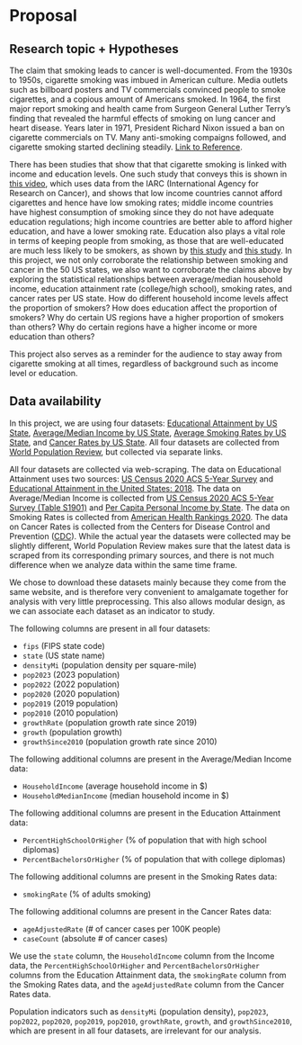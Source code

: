 # Proposal

## Research topic + Hypotheses

The claim that smoking leads to cancer is well-documented. From the 1930s to 1950s, cigarette smoking was imbued in American culture. Media outlets such as billboard posters and TV commercials convinced people to smoke cigarettes, and a copious amount of Americans smoked. In 1964, the first major report smoking and health came from Surgeon General Luther Terry's finding that revealed the harmful effects of smoking on lung cancer and heart disease. Years later in 1971, President Richard Nixon issued a ban on cigarette commercials on TV. Many anti-smoking compaigns followed, and cigarette smoking started declining steadily. [Link to Reference](https://nap.nationalacademies.org/read/11795/chapter/4). 

There has been studies that show that that cigarette smoking is linked with income and education levels. One such study that conveys this is shown in [this video](https://www.youtube.com/watch?v=QBht72_PA-4), which uses data from the IARC (International Agency for Research on Cancer), and shows that low income countries cannot afford cigarettes and hence have low smoking rates; middle income countries have highest consumption of smoking since they do not have adequate education regulations; high income countries are better able to afford higher education, and have a lower smoking rate. Education also plays a vital role in terms of keeping people from smoking, as those that are well-educated are much less likely to be smokers, as shown by [this study](https://truthinitiative.org/research-resources/targeted-communities/economics-tobacco-what-education-and-income-tell-us-about) and [this study](https://journals.lww.com/oncology-times/fulltext/2014/06250/cdc_data__cigarette_smoking_by_education_level_and.26.aspx). 
In this project, we not only corroborate the relationship between smoking and cancer in the 50 US states, we also want to corroborate the claims above by exploring the statistical relationships between average/median household income, education attainment rate (college/high school), smoking rates, and cancer rates per US state. How do different household income levels affect the proportion of smokers? How does education affect the proportion of smokers? Why do certain US regions have a higher proportion of smokers than others? Why do certain regions have a higher income or more education than others? 

This project also serves as a reminder for the audience to stay away from cigarette smoking at all times, regardless of background such as income level or education. 

## Data availability

In this project, we are using four datasets: [Educational Attainment by US State](https://worldpopulationreview.com/state-rankings/educational-attainment-by-state),  [Average/Median Income by US State](https://worldpopulationreview.com/state-rankings/average-income-by-state ), [Average Smoking Rates by US State](https://worldpopulationreview.com/state-rankings/smoking-rates-by-state ), and [Cancer Rates by US State](https://worldpopulationreview.com/state-rankings/cancer-rates-by-state ). All four datasets are collected from [World Population Review](https://worldpopulationreview.com/), but collected via separate links. 

All four datasets are collected via web-scraping. The data on Educational Attainment uses two sources: [US Census 2020 ACS 5-Year Survey](https://data.census.gov/table?tid=ACSST5Y2020.S1501&g=0100000US$0400000) and [Educational Attainment in the United States: 2018](https://www.census.gov/data/tables/2018/demo/education-attainment/cps-detailed-tables.html). The data on Average/Median Income is collected from [US Census 2020 ACS 5-Year Survey (Table S1901)](https://data.census.gov/table?tid=ACSST5Y2020.S1901&g=0100000US$0400000) and [Per Capita Personal Income by State](https://apps.bea.gov/iTable/?reqid=70&step=1&acrdn=2). The data on Smoking Rates is collected from [American Health Rankings 2020](https://www.americashealthrankings.org/explore/annual). The data on Cancer Rates is collected from the Centers for Disease Control and Prevention ([CDC](https://gis.cdc.gov/Cancer/USCS/DataViz.html)). While the actual year the datasets were collected may be slightly different, World Population Review makes sure that the latest data is scraped from its corresponding primary sources, and there is not much difference when we analyze data within the same time frame.

We chose to download these datasets mainly because they come from the same website, and is therefore very convenient to amalgamate together for analysis with very little preprocessing. This also allows modular design, as we can associate each dataset as an indicator to study. 

The following columns are present in all four datasets:

* `fips` (FIPS state code)
* `state` (US state name)
* `densityMi` (population density per square-mile)
* `pop2023` (2023 population)
* `pop2022` (2022 population)
* `pop2020` (2020 population)
* `pop2019` (2019 population)
* `pop2010` (2010 population)
* `growthRate` (population growth rate since 2019)
* `growth` (population growth)
* `growthSince2010` (population growth rate since 2010)

The following additional columns are present in the Average/Median Income data:

*  `HouseholdIncome` (average household income in $)
*  `HouseholdMedianIncome` (median household income in $)

The following additional columns are present in the Education Attainment data:

*  `PercentHighSchoolOrHigher` (% of population that with high school diplomas)
*  `PercentBachelorsOrHigher` (% of population that with college diplomas)

The following additional columns are present in the Smoking Rates data:

*  `smokingRate` (% of adults smoking)

The following additional columns are present in the Cancer Rates data:

*  `ageAdjustedRate` (# of cancer cases per 100K people)
*  `caseCount` (absolute # of cancer cases)

We use the `state` column, the `HouseholdIncome` column from the Income data, the `PercentHighSchoolOrHigher` and `PercentBachelorsOrHigher` columns from the Education Attainment data, the `smokingRate` column from the Smoking Rates data, and the `ageAdjustedRate` column from the Cancer Rates data. 

Population indicators such as `densityMi` (population density), `pop2023`, `pop2022`, `pop2020`, `pop2019`, `pop2010`, `growthRate`, `growth`, and `growthSince2010`, which are present in all four datasets, are irrelevant for our analysis. 
